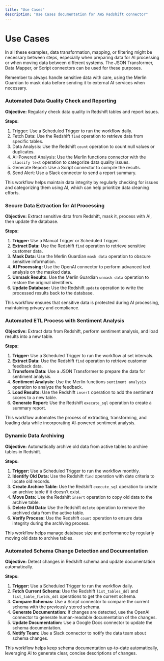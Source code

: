 ```yaml
---
title: "Use Cases"
description: "Use Cases documentation for AWS Redshift connector"
---
```


# Use Cases

In all these examples, data transformation, mapping, or filtering might be necessary between steps, especially when preparing data for AI processing or when moving data between different systems. The JSON Transformer, Data Mapper, or Script connectors can be used for these purposes.

Remember to always handle sensitive data with care, using the Merlin Guardian to mask data before sending it to external AI services when necessary.

### Automated Data Quality Check and Reporting

**Objective:** Regularly check data quality in Redshift tables and report issues.

**Steps:**

1. Trigger: Use a Scheduled Trigger to run the workflow daily.
2. Fetch Data: Use the Redshift `find` operation to retrieve data from specific tables.
3. Data Analysis: Use the Redshift `count` operation to count null values or duplicates.
4. AI-Powered Analysis: Use the Merlin functions connector with the `classify text` operation to categorize data quality issues.
5. Generate Report: Use a Script connector to compile the results.
6. Send Alert: Use a Slack connector to send a report summary.

This workflow helps maintain data integrity by regularly checking for issues and categorizing them using AI, which can help prioritize data cleaning efforts.

### Secure Data Extraction for AI Processing

**Objective:** Extract sensitive data from Redshift, mask it, process with AI, then update the database.

**Steps:**

1. **Trigger:** Use a Manual Trigger or Scheduled Trigger.
2. **Extract Data:** Use the Redshift `find` operation to retrieve sensitive customer data.
3. **Mask Data:** Use the Merlin Guardian `mask data` operation to obscure sensitive information.
4. **AI Processing:** Use the OpenAI connector to perform advanced text analysis on the masked data.
5. **Unmask Results:** Use the Merlin Guardian `unmask data` operation to restore the original identifiers.
6. **Update Database:** Use the Redshift `update` operation to write the processed results back to the database.

This workflow ensures that sensitive data is protected during AI processing, maintaining privacy and compliance.

### Automated ETL Process with Sentiment Analysis

**Objective:** Extract data from Redshift, perform sentiment analysis, and load results into a new table.

**Steps:**

1. **Trigger:** Use a Scheduled Trigger to run the workflow at set intervals.
2. **Extract Data:** Use the Redshift `find` operation to retrieve customer feedback data.
3. **Transform Data:** Use a JSON Transformer to prepare the data for sentiment analysis.
4. **Sentiment Analysis:** Use the Merlin functions `sentiment analysis` operation to analyze the feedback.
5. **Load Results:** Use the Redshift `insert` operation to add the sentiment scores to a new table.
6. **Generate Report:** Use the Redshift `execute_sql` operation to create a summary report.

This workflow automates the process of extracting, transforming, and loading data while incorporating AI-powered sentiment analysis.

### Dynamic Data Archiving

**Objective:** Automatically archive old data from active tables to archive tables in Redshift.

**Steps:**

1. **Trigger:** Use a Scheduled Trigger to run the workflow monthly.
2. **Identify Old Data:** Use the Redshift `find` operation with date criteria to locate old records.
3. **Create Archive Table:** Use the Redshift `execute_sql` operation to create an archive table if it doesn't exist.
4. **Move Data:** Use the Redshift `insert` operation to copy old data to the archive table.
5. **Delete Old Data:** Use the Redshift `delete` operation to remove the archived data from the active table.
6. **Verify Process:** Use the Redshift `count` operation to ensure data integrity during the archiving process.

This workflow helps manage database size and performance by regularly moving old data to archive tables.

### Automated Schema Change Detection and Documentation

**Objective:** Detect changes in Redshift schema and update documentation automatically.

**Steps:**

1. **Trigger:** Use a Scheduled Trigger to run the workflow daily.
2. **Fetch Current Schema:** Use the Redshift `list_tables_ddl` and `list_table_fields_ddl` operations to get the current schema.
3. **Compare Schemas:** Use a Script connector to compare the current schema with the previously stored schema.
4. **Generate Documentation:** If changes are detected, use the OpenAI connector to generate human-readable documentation of the changes.
5. **Update Documentation:** Use a Google Docs connector to update the schema documentation.
6. **Notify Team:** Use a Slack connector to notify the data team about schema changes.

This workflow helps keep schema documentation up-to-date automatically, leveraging AI to generate clear, concise descriptions of changes.
